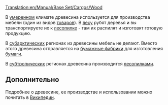 [[Translation:en/Manual/Base Set/Cargos/Wood]]

{{ru/Manual/Base Set/Cargos/Груз|
|груз=Древесина
|изображение=en/Manual/Base Set/Cargos/Wood.png
|производит=[[en/Manual/Base Set/Industries/Forest|Лес]] ([[ru/Manual/Климат#umerennyi|Умеренный]], [[ru/Manual/Климат#subarkticheskii|Субарктический]]), <br/>[[ru/Лесопилка (Субтропический)|Лесопилка]] ([[ru/Manual/Климат#subtropicheskii|Субтропический]])
|принимает=[[ru/Manual/Base Set/Industries/Лесопилка|Лесопилка]] (Умеренный), <br/>[[en/Manual/Base Set/Industries/Paper Mill|Бумажная фабрика]] (Субарктический), <br>[[ru/Manual/Base Set/Industries/Завод|Завод]] (Субтропический)
}}

В [[ru/Manual/Климат#umerennyi|умеренном]] климате древесина используется для производства мебели (один из видов [[ru/Manual/Base Set/Cargos/Товары|товаров]]). В [[en/Manual/Base Set/Industries/Forest|лесу]] рубят деревья и вы транспортируете их к [[en/Manual/Base Set/Industries/Sawmill|лесопилке]] - там их распилят и изготовят готовую продукцию.

В [[ru/Manual/Климат#subarkticheskii|субарктических]] регионах из древесины мебель не делают. Вместо этого древесина отправляется на [[en/Manual/Base Set/Industries/Paper Mill|бумажные фабрики]] для изготовления [[en/Manual/Base Set/Cargos/Paper|бумаги]].

В [[ru/Manual/Климат#subtropicheskii|субтропических]] регионах древесина производится [[en/Manual/Base Set/Industries/Lumber Mill|лесопилками]].

==Дополнительно==
Подробнее о древесине, ее производстве и использовании можно почитать в [https://www.wikipedia.org/wiki/ru:Древесина Википедии].